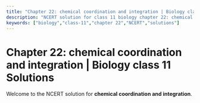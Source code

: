 ```yaml
---
title: "Chapter 22: chemical coordination and integration | Biology class 11 Solutions"
description: "NCERT solution for class 11 biology chapter 22: chemical coordination and integration."
keywords: ["biology","class-11","chapter 22","NCERT","solutions"]
---
```


# Chapter 22: chemical coordination and integration | Biology class 11 Solutions

Welcome to the NCERT solution for **chemical coordination and integration**.
